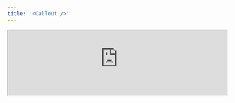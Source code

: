 ```yaml
---
title: '<Callout />'
---
```


<Frame>
  <iframe
    height={500}
    width='100%'
    src="https://morph-data-components-storybook.netlify.app/iframe.html?args=&globals=&id=layout-components-callout--callout-story"
    style={{ background: "white" }}
  />
</Frame>

`<Callout>` is a component for highlighting specific information on a page.

```tsx
<Grid cols="1">
  <Callout title="Info" variant="default">
    Default callout has blue color
  </Callout>
  <Callout title="Error" variant="error">
    Error callout has red color
  </Callout>
  <Callout title="Neutral" variant="neutral">
    Neutral callout has grey color
  </Callout>
  <Callout title="Warning" variant="warning">
    Warning callout has yellow color
  </Callout>
  <Callout title="Success" variant="success">
    Success callout has green color
  </Callout>
</Grid>
```

## Properties

<ParamField path="title" type="String" required>
  Specifies the title of the Callout.
</ParamField>
<ParamField path="variant" type="String" required>
  Specifies the variant of the Callout. The default is `default`.
</ParamField>